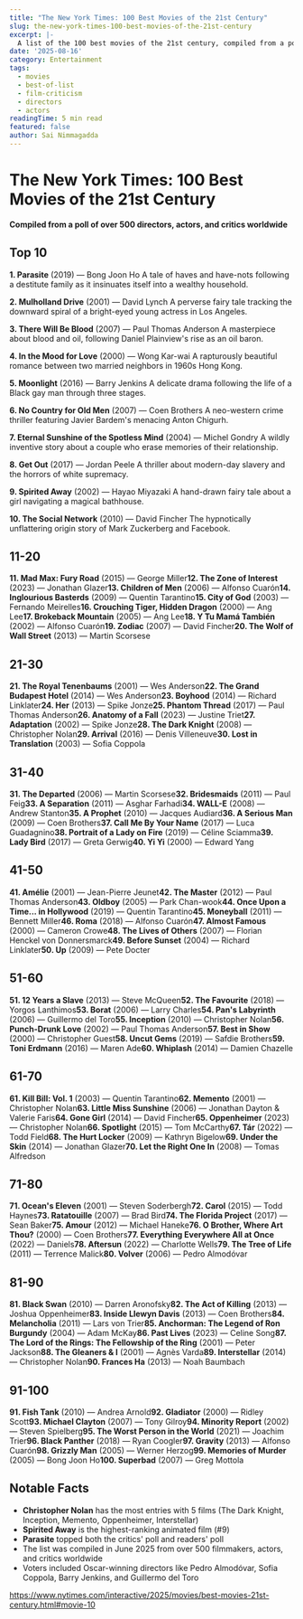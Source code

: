 ```yaml
---
title: "The New York Times: 100 Best Movies of the 21st Century"
slug: the-new-york-times-100-best-movies-of-the-21st-century
excerpt: |-
  A list of the 100 best movies of the 21st century, compiled from a poll of over 500 directors, actors, and critics worldwide.
date: '2025-08-16'
category: Entertainment
tags:
  - movies
  - best-of-list
  - film-criticism
  - directors
  - actors
readingTime: 5 min read
featured: false
author: Sai Nimmagadda
---
```

# The New York Times: 100 Best Movies of the 21st Century

**Compiled from a poll of over 500 directors, actors, and critics worldwide**

## Top 10

**1. Parasite** (2019) — Bong Joon Ho A tale of haves and have-nots following a destitute family as it insinuates itself into a wealthy household.

**2. Mulholland Drive** (2001) — David Lynch A perverse fairy tale tracking the downward spiral of a bright-eyed young actress in Los Angeles.

**3. There Will Be Blood** (2007) — Paul Thomas Anderson A masterpiece about blood and oil, following Daniel Plainview's rise as an oil baron.

**4. In the Mood for Love** (2000) — Wong Kar-wai A rapturously beautiful romance between two married neighbors in 1960s Hong Kong.

**5. Moonlight** (2016) — Barry Jenkins A delicate drama following the life of a Black gay man through three stages.

**6. No Country for Old Men** (2007) — Coen Brothers A neo-western crime thriller featuring Javier Bardem's menacing Anton Chigurh.

**7. Eternal Sunshine of the Spotless Mind** (2004) — Michel Gondry A wildly inventive story about a couple who erase memories of their relationship.

**8. Get Out** (2017) — Jordan Peele A thriller about modern-day slavery and the horrors of white supremacy.

**9. Spirited Away** (2002) — Hayao Miyazaki A hand-drawn fairy tale about a girl navigating a magical bathhouse.

**10. The Social Network** (2010) — David Fincher The hypnotically unflattering origin story of Mark Zuckerberg and Facebook.

## 11-20

**11. Mad Max: Fury Road** (2015) — George Miller**12. The Zone of Interest** (2023) — Jonathan Glazer**13. Children of Men** (2006) — Alfonso Cuarón**14. Inglourious Basterds** (2009) — Quentin Tarantino**15. City of God** (2003) — Fernando Meirelles**16. Crouching Tiger, Hidden Dragon** (2000) — Ang Lee**17. Brokeback Mountain** (2005) — Ang Lee**18. Y Tu Mamá También** (2002) — Alfonso Cuarón**19. Zodiac** (2007) — David Fincher**20. The Wolf of Wall Street** (2013) — Martin Scorsese

## 21-30

**21. The Royal Tenenbaums** (2001) — Wes Anderson**22. The Grand Budapest Hotel** (2014) — Wes Anderson**23. Boyhood** (2014) — Richard Linklater**24. Her** (2013) — Spike Jonze**25. Phantom Thread** (2017) — Paul Thomas Anderson**26. Anatomy of a Fall** (2023) — Justine Triet**27. Adaptation** (2002) — Spike Jonze**28. The Dark Knight** (2008) — Christopher Nolan**29. Arrival** (2016) — Denis Villeneuve**30. Lost in Translation** (2003) — Sofia Coppola

## 31-40

**31. The Departed** (2006) — Martin Scorsese**32. Bridesmaids** (2011) — Paul Feig**33. A Separation** (2011) — Asghar Farhadi**34. WALL-E** (2008) — Andrew Stanton**35. A Prophet** (2010) — Jacques Audiard**36. A Serious Man** (2009) — Coen Brothers**37. Call Me By Your Name** (2017) — Luca Guadagnino**38. Portrait of a Lady on Fire** (2019) — Céline Sciamma**39. Lady Bird** (2017) — Greta Gerwig**40. Yi Yi** (2000) — Edward Yang

## 41-50

**41. Amélie** (2001) — Jean-Pierre Jeunet**42. The Master** (2012) — Paul Thomas Anderson**43. Oldboy** (2005) — Park Chan-wook**44. Once Upon a Time... in Hollywood** (2019) — Quentin Tarantino**45. Moneyball** (2011) — Bennett Miller**46. Roma** (2018) — Alfonso Cuarón**47. Almost Famous** (2000) — Cameron Crowe**48. The Lives of Others** (2007) — Florian Henckel von Donnersmarck**49. Before Sunset** (2004) — Richard Linklater**50. Up** (2009) — Pete Docter

## 51-60

**51. 12 Years a Slave** (2013) — Steve McQueen**52. The Favourite** (2018) — Yorgos Lanthimos**53. Borat** (2006) — Larry Charles**54. Pan's Labyrinth** (2006) — Guillermo del Toro**55. Inception** (2010) — Christopher Nolan**56. Punch-Drunk Love** (2002) — Paul Thomas Anderson**57. Best in Show** (2000) — Christopher Guest**58. Uncut Gems** (2019) — Safdie Brothers**59. Toni Erdmann** (2016) — Maren Ade**60. Whiplash** (2014) — Damien Chazelle

## 61-70

**61. Kill Bill: Vol. 1** (2003) — Quentin Tarantino**62. Memento** (2001) — Christopher Nolan**63. Little Miss Sunshine** (2006) — Jonathan Dayton & Valerie Faris**64. Gone Girl** (2014) — David Fincher**65. Oppenheimer** (2023) — Christopher Nolan**66. Spotlight** (2015) — Tom McCarthy**67. Tár** (2022) — Todd Field**68. The Hurt Locker** (2009) — Kathryn Bigelow**69. Under the Skin** (2014) — Jonathan Glazer**70. Let the Right One In** (2008) — Tomas Alfredson

## 71-80

**71. Ocean's Eleven** (2001) — Steven Soderbergh**72. Carol** (2015) — Todd Haynes**73. Ratatouille** (2007) — Brad Bird**74. The Florida Project** (2017) — Sean Baker**75. Amour** (2012) — Michael Haneke**76. O Brother, Where Art Thou?** (2000) — Coen Brothers**77. Everything Everywhere All at Once** (2022) — Daniels**78. Aftersun** (2022) — Charlotte Wells**79. The Tree of Life** (2011) — Terrence Malick**80. Volver** (2006) — Pedro Almodóvar

## 81-90

**81. Black Swan** (2010) — Darren Aronofsky**82. The Act of Killing** (2013) — Joshua Oppenheimer**83. Inside Llewyn Davis** (2013) — Coen Brothers**84. Melancholia** (2011) — Lars von Trier**85. Anchorman: The Legend of Ron Burgundy** (2004) — Adam McKay**86. Past Lives** (2023) — Celine Song**87. The Lord of the Rings: The Fellowship of the Ring** (2001) — Peter Jackson**88. The Gleaners & I** (2001) — Agnès Varda**89. Interstellar** (2014) — Christopher Nolan**90. Frances Ha** (2013) — Noah Baumbach

## 91-100

**91. Fish Tank** (2010) — Andrea Arnold**92. Gladiator** (2000) — Ridley Scott**93. Michael Clayton** (2007) — Tony Gilroy**94. Minority Report** (2002) — Steven Spielberg**95. The Worst Person in the World** (2021) — Joachim Trier**96. Black Panther** (2018) — Ryan Coogler**97. Gravity** (2013) — Alfonso Cuarón**98. Grizzly Man** (2005) — Werner Herzog**99. Memories of Murder** (2005) — Bong Joon Ho**100. Superbad** (2007) — Greg Mottola

## Notable Facts

- **Christopher Nolan** has the most entries with 5 films (The Dark Knight, Inception, Memento, Oppenheimer, Interstellar)
- **Spirited Away** is the highest-ranking animated film (#9)
- **Parasite** topped both the critics' poll and readers' poll
- The list was compiled in June 2025 from over 500 filmmakers, actors, and critics worldwide
- Voters included Oscar-winning directors like Pedro Almodóvar, Sofia Coppola, Barry Jenkins, and Guillermo del Toro

https://www.nytimes.com/interactive/2025/movies/best-movies-21st-century.html#movie-10
